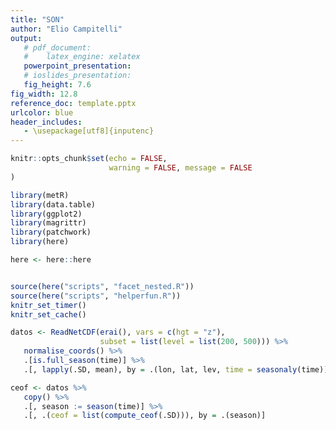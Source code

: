 ```yaml
---
title: "SON"
author: "Elio Campitelli"
output: 
   # pdf_document:
   #    latex_engine: xelatex
   powerpoint_presentation:
   # ioslides_presentation:
   fig_height: 7.6
fig_width: 12.8
reference_doc: template.pptx
urlcolor: blue
header_includes:
   - \usepackage[utf8]{inputenc}
---
```



```r

knitr::opts_chunk$set(echo = FALSE,
                      warning = FALSE, message = FALSE
)

library(metR)
library(data.table)
library(ggplot2)
library(magrittr)
library(patchwork)
library(here)

here <- here::here


source(here("scripts", "facet_nested.R"))
source(here("scripts", "helperfun.R"))
knitr_set_timer()
knitr_set_cache()
```



```r
datos <- ReadNetCDF(erai(), vars = c(hgt = "z"),
                    subset = list(level = list(200, 500))) %>% 
   normalise_coords() %>% 
   .[is.full_season(time)] %>% 
   .[, lapply(.SD, mean), by = .(lon, lat, lev, time = seasonaly(time))]

```


```r
ceof <- datos %>% 
   copy() %>% 
   .[, season := season(time)] %>% 
   .[, .(ceof = list(compute_ceof(.SD))), by = .(season)]
```

